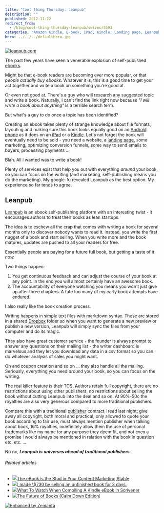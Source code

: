 ```yaml
---
title: "Cool thing Thursday: Leanpub"
description: ""
published: 2012-11-22
redirect_from:
  - /blog/cool-thing-thursday-leanpub/swizec/5593
categories: "Amazon Kindle, E-book, IPad, Kindle, Landing page, Leanpub, Publishing, Uncategorized"
hero: ../../../defaultHero.jpg
---
```


[![leanpub.com](http://swizec.com/blog/wp-content/uploads/2012/11/leanpub.com_-1024x390.png "leanpub.com")](https://leanpub.com/)

The past few years have seen a venerable explosion of self-published [ebooks](http://en.wikipedia.org/wiki/E-book "E-book").

Might be that e-book readers are becoming ever more popular, or that _people actually buy ebooks_. Whatever it is, this is a good time to get your act together and write a book on something you're good at.

Or even not good at. There's a guy who will research any suggested topic and write a book. Naturally, I can't find the link right now because _"I will write a book about anything"_ is a terrible search term.

But what's a guy to do once a topic has been identified?

Creating an ebook takes plenty of strange knowledge about file formats, layouting and making sure this book looks equally good on an [Android phone](http://www.t-mobile.com/shop/phones/?capcode=AGE "Android phones") as it does on an [iPad](http://www.apple.com/ipad/ "iPad") or a [Kindle](http://www.amazon.com/Kindle-Wireless-Reader-Wifi-Graphite/dp/B002Y27P3M%3FSubscriptionId%3D0G81C5DAZ03ZR9WH9X82%26tag%3Dageewitahat-20%26linkCode%3Dxm2%26camp%3D2025%26creative%3D165953%26creativeASIN%3DB002Y27P3M 'Kindle Wireless Reading Device, Wi-Fi, 6" Display, Graphite - Latest Generation'). Let's not forget the book will eventually need to be sold - you need a website, a [landing page](http://en.wikipedia.org/wiki/Landing_page "Landing page"), some marketing, optimizing conversion funnels, some way to send emails to buyers, processing payments ...

Blah. All I wanted was to write a book!

Plenty of services exist that help you out with everything _around_ your book, so you can focus on the writing (and marketing, self-publishing means you do the marketing). My google-fu revealed Leanpub as the best option. My experience so far tends to agree.

## Leanpub

[Leanpub](https://leanpub.com/) is an ebook self-publishing platform with an interesting twist - it encourages authors to treat their books as lean startups.

The idea is to eschew all the crap that comes with writing a book for several months only to discover nobody wants to read it. Instead, you write the first nugget of a book and start selling. When you write more and the book matures, updates are pushed to all your readers for free.

Essentially people are paying for a future full book, but getting a taste of it _now._

Two things happen:

1.  You get continuous feedback and can adjust the course of your book at any point. In the end you will almost certainly have an awesome book.
2.  The accountability of everyone watching you means you won't just give up after three chapters. A fate too many of my early book attempts have endured.

I also really like the book creation process.

Writing happens in simple text files with markdown syntax. These are stored in a shared [Dropbox](http://www.dropbox.com "Dropbox") folder so when you want to generate a new preview or publish a new version, Leanpub will simply sync the files from your computer and do its magic.

They also have great customer service - the founder is always prompt to answer any questions on their mailing list - the writer dashboard is marvelous and they let you download any data in a csv format so you can do whatever analysis of sales you might want.

Oh and coupon creation and so on ... they also handle all the mailing. Seriously, everything you need _around_ your book, so you can focus on the writing.

The real killer feature is their TOS. Authors retain full copyright, there are no restrictions about using other publishers, no restrictions about selling the book without cutting Leanpub into the deal and so on. At 90%-50c the royalties are also very generous compared to more traditional publishers.

Compare this with a traditional [publisher](http://en.wikipedia.org/wiki/Publishing "Publishing") contract I read last night; give away all copyright, both moral and practical, only allowed to quote your book according to fair use, must always mention publisher when talking about book, 16% royalties, indefinitely allow them the use of personal trademarks like my name for any purpose they deem fit, and not even a promise I would always be mentioned in relation with the book in question etc. etc. ...

No no, **_Leanpub is_** **_universes ahead of traditional publishers._**

###### Related articles

- [![](http://i.zemanta.com/noimg_67_80_80.jpg)](http://blog.slideshare.net/2012/11/12/the-ebook-is-the-stud-in-your-content-marketing-stable/)[The eBook is the Stud in Your Content Marketing Stable](http://blog.slideshare.net/2012/11/12/the-ebook-is-the-stud-in-your-content-marketing-stable/)
- [![](http://i.zemanta.com/126967527_80_80.jpg)](http://swizec.com/blog/i-made-730-by-selling-an-unfinished-book-for-3-days/swizec/5585)[I made \\\$730 by selling an unfinished book for 3 days.](http://swizec.com/blog/i-made-730-by-selling-an-unfinished-book-for-3-days/swizec/5585)
- [![](http://i.zemanta.com/127239456_80_80.jpg)](http://michaeljholley.com/2012/11/21/what-to-watch-when-compiling-a-kindle-ebook-in-scrivener/)[What To Watch When Compiling A Kindle eBook in Scrivener](http://michaeljholley.com/2012/11/21/what-to-watch-when-compiling-a-kindle-ebook-in-scrivener/)
- [![](http://i.zemanta.com/127242417_80_80.jpg)](http://blaiselucey.com/2012/11/21/future-of-books/)[The Future of Books (Calm Down Edition)](http://blaiselucey.com/2012/11/21/future-of-books/)

[![Enhanced by Zemanta](http://img.zemanta.com/zemified_e.png?x-id=6b78f839-a568-41f1-a4b4-173a47836a4f)](http://www.zemanta.com/?px "Enhanced by Zemanta")
